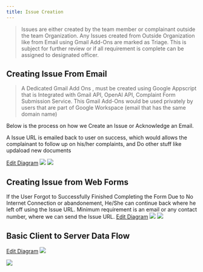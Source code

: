 ```yaml
---
title: Issue Creation
---
```


> Issues are either created by the team member or complainant outside the team Organization.
> Any Issues created from Outside Organization like from Email using Gmail Add-Ons are marked as Triage.
> This is subject for further review or if all requirement is complete can be assigned to designated officer.

## Creating Issue From Email

> A Dedicated Gmail Add Ons , must be created using Google Appscript that is Integrated with Gmail API, OpenAI API, Complaint Form Submission Service.
> This Gmail Add-Ons would be used privately by users that are part of Google Workspace (email that has the same domain name)

Below is the process on how we Create an Issue or Acknowledge an Email.

<Note>A Issue URL is emailed back to user on success, which would allows the complainant to follow up on his/her complaints, and Do other stuff like updaload new documents</Note>


<a href="https://mermaid.live/edit#pako:eNp1VMFuozAQ_RXLl15IBE0hxYdKbFtFkbpVlLSXiovXnjRWwU5t02w2yr-vYyAhLUEgmJk3fm9mjHeYKQ6YYAOfFUgGD4K-a1rmMpfIXWuqrWBiTaVFrwb0Y0lFgajxBvLWT-C9Kt17e8Q29iX4pN-dca56VGTTHt-sx_lALf1DDbSlHOUP7u48JUELkNzUspBVrc4aPmmg3WIImgMD8QXdUroAh_eyCcqYFV_UAlISLdbAxFKwbpaHneAzqg30xqcE3a-AfaCl0p6roEK6-kyDm3Y45y_ZQEPhaDnKJC22RjQwWtizcO09I5odmDQcNE-NqaADmR1I2n4S9AybGoI2wq6QsdRWBl29aLd34OqU12YM2uXrpJqEn69_qqIGvc6f0AQk6D61P8ZyzDkhv43lOH3SzPsXdT39lgeFG8KzutSqy0tm7EOqTQH8vRliu1GabLfPcokDXIJ2Ue7-t90hkGO7ghJyTNwnhyWtCpvjXO4dlFZWLbaSYWJ1BQGu1typaX7P1unkvCnVNTHZ4b-YjIfJbXR9O4rTOImSmzgJ8BaTZDRMw3SUjG-iJHV3ug_wP58fDcMoHLsnCa_TOArjlvCRC6s0JkvqehNg8Obv-szwR8f-P72EXlg">Edit Diagram</a>
<img className="block dark:hidden" src="https://mermaid.ink/img/pako:eNp1lF1P8jAUx79K0xtvBtnEDdcLk_kSQuJjCOiN2U1tD9K4tdh28iDhu1v2xtBBRrZz-jv9_9vTbYeZ4oAJNvBZgGRwL-i7pnkqkfutqbaCiTWVFr0Y0A85FRmipgxQGf0F71Tu7tuWreNz-KQ_nXCuZE962pOb9STvqaVv1EBaT9LaH9zclJIELUByU9lCVjU-K3xSo93FEDQHBuILukvpAo4vbROUMCu-qAWkJFqsgYmlYN2qEjviM6oN9I5PCbpbAftAS6VLrYwK6dZnam7a0Zw_JwMNmZPlKJE02xpRYzSzJ8NV9kRodlDScPA8NaaADjI7iDT7SdATbCoEbYRdIWOpLQy6eNbu5MDFsa6pGDTTV0WVCD-d_7iKCnqZP6IJSNB9bv-0pa05kr_a0naf1P2-pW5Pf9VB5prwpM5t1fkpE_Yh1SYD_l43sTkodbU7Z6nEHs5Bu1Hu3rbdYSDFdgU5pJi4Rw5LWmQ2xancO5QWVi22kmFidQEeLtbcualfTkyW1Hn1sPPzqlTeQC7EZIf_YzIeRtfB5fUojMMoiK7CyMNbTKLRMPbjUTS-CqLYXfHew99lfTD0A3_s_pF_GYeBHzaKD1xYpVtBKMN_1Sej_HLsfwDBN13Z?type=png)](https://mermaid.live/edit#pako:eNp1lF1P8jAUx79K0xtvBtnEDdcLk_kSQuJjCOiN2U1tD9K4tdh28iDhu1v2xtBBRrZz-jv9_9vTbYeZ4oAJNvBZgGRwL-i7pnkqkfutqbaCiTWVFr0Y0A85FRmipgxQGf0F71Tu7tuWreNz-KQ_nXCuZE962pOb9STvqaVv1EBaT9LaH9zclJIELUByU9lCVjU-K3xSo93FEDQHBuILukvpAo4vbROUMCu-qAWkJFqsgYmlYN2qEjviM6oN9I5PCbpbAftAS6VLrYwK6dZnam7a0Zw_JwMNmZPlKJE02xpRYzSzJ8NV9kRodlDScPA8NaaADjI7iDT7SdATbCoEbYRdIWOpLQy6eNbu5MDFsa6pGDTTV0WVCD-d_7iKCnqZP6IJSNB9bv-0pa05kr_a0naf1P2-pW5Pf9VB5prwpM5t1fkpE_Yh1SYD_l43sTkodbU7Z6nEHs5Bu1Hu3rbdYSDFdgU5pJi4Rw5LWmQ2xancO5QWVi22kmFidQEeLtbcualfTkyW1Hn1sPPzqlTeQC7EZIf_YzIeRtfB5fUojMMoiK7CyMNbTKLRMPbjUTS-CqLYXfHew99lfTD0A3_s_pF_GYeBHzaKD1xYpVtBKMN_1Sej_HLsfwDBN13Z" />
<img className="hidden dark:block" src="https://mermaid.ink/img/pako:eNp1lNtu4jAQhl_FsoRyAygpJTS-qJQehJB2KwTtzSo33ngoFolNbacsi3j3GudAaAMChRl_4_-3x84Bp5IBJrjXO3DBDUEHz6whB48gj1G18Y7HXi8RGj4KECk8cfquaJ4IZD9bqgxP-ZYKg940qOec8gxR7QLkop_go8ztc9-wVXwNn3anY8ak6EjPOnLzjuQTNfQv1ZBUkzT2B_f3TpKgJQimS1vIyNpniU8rtL0YghaQAv-E9lLagOWdbYLi1PBPagBJgZZbSPmKp-0qh53xOVUaOsdnBD2uId2glVROK6Nc2PXpipu1NBev8UBBZmUZigXN9ppXGM3MxXCZvRCan5QUnDzPtC6ghcxPIvV-EvQCuxJBO27WSBtqCo28V2VPDnjnurpiUE9fFpUi7HL-8ypK6G3xC01BgOpy-6MtTc2Z_NaWpvuk6vcDtXv6rQ4y24QXeW2rrk8Zpxshdxmw96qJ9UGpqu05SwTu4xyUHWX2Mh5OAwl2FzHBxP5lsKJFZhKciKNFaWHkci9STIwqoI-LLbNuqsuJyYpar31s_fyRMq8hG2JywP8wmQzDu-DmbjSOxmEQ3o7DPt5jEo6GkR-NwsltEEb2Gx37-L-rD4Z-4E_sL_RvonHgj2vFZ8aNVI0guPB3-UZxL5bjFw_NZ-A?type=png)](https://mermaid.live/edit#pako:eNp1lNtu4jAQhl_FsoRyAygpJTS-qJQehJB2KwTtzSo33ngoFolNbacsi3j3GudAaAMChRl_4_-3x84Bp5IBJrjXO3DBDUEHz6whB48gj1G18Y7HXi8RGj4KECk8cfquaJ4IZD9bqgxP-ZYKg940qOec8gxR7QLkop_go8ztc9-wVXwNn3anY8ak6EjPOnLzjuQTNfQv1ZBUkzT2B_f3TpKgJQimS1vIyNpniU8rtL0YghaQAv-E9lLagOWdbYLi1PBPagBJgZZbSPmKp-0qh53xOVUaOsdnBD2uId2glVROK6Nc2PXpipu1NBev8UBBZmUZigXN9ppXGM3MxXCZvRCan5QUnDzPtC6ghcxPIvV-EvQCuxJBO27WSBtqCo28V2VPDnjnurpiUE9fFpUi7HL-8ypK6G3xC01BgOpy-6MtTc2Z_NaWpvuk6vcDtXv6rQ4y24QXeW2rrk8Zpxshdxmw96qJ9UGpqu05SwTu4xyUHWX2Mh5OAwl2FzHBxP5lsKJFZhKciKNFaWHkci9STIwqoI-LLbNuqsuJyYpar31s_fyRMq8hG2JywP8wmQzDu-DmbjSOxmEQ3o7DPt5jEo6GkR-NwsltEEb2Gx37-L-rD4Z-4E_sL_RvonHgj2vFZ8aNVI0guPB3-UZxL5bjFw_NZ-A" />

## Creating Issue from Web Forms

<Note>If the User Forgot to Successfully Finished Completing the Form Due to No Internet Connection or abandonement, He/She can continue back where he left off using the Issue URL. Minimum requirement is an email or any contact number, where we can send the Issue URL.</Note>
<a href="https://mermaid.live/edit#pako:eNqNVF1v4jAQ_CsrP1xfAEH4TB6QUCknJE6tSnsnnfJikgWsJjZnO-U4xH_vJiYlLZF6eQlez-yMh42PLFIxsoAZ_JOhjHAq-EbzNJRAz45rKyKx49LCs0F9Xf2Fq5nSNfDJw_y6OOWWr7jB651bldL7cJdykQA35RqKQigdIbfQHI_PmgFMogiNQZO7gIuN836ToDkjgAdN3SyslS771XUj1KuIqVsFU7Yaj-k8ASyt0uj24QnTndJci-TgsIQgXHlEAvPXEpsrz2VELhK0WGP13H-GNtpCIowFtYafQiXcCiUNfIPJhv4dgeaiVfX-iDbT8n-YPLGFfpFw7iZ29bpEZiJJDKisiC4FLmNYZqtUWHPhfE6o2Hf4mKK4AD_Hc6uRUxYS9zA3JkPYC7sFY7nNDNw83U_vby7kktYsdRzF9Yg_ilRP4GDzaeH9-XEB31Gi_si5GpdJ9CLVPsF4g-48xlCUzl_ZsC6A6gxTEkiSDp4LW1X5gvKnin6XduPyznJoTIybmcoMfa2fN4QFrm395H1hYSHkS-75EU2WVnl0qlCyBktREzCmm-OYb4TMbjHFkAX0M8Y1zxIbslCeCMozq5YHGbHA6gwbLNvRZJQXTVkkI7-Vqi5ZcGR_WeD5LX_ojwaddns4ag-7_QY7sGDktUbDQc_zh12v2_dG_VOD_Sv47ZbvD7xOu-_5nV5v0PV6peJdLOj7ZcGaU6ANhsXyh7v-ilvw9AYFvaBM">Edit Diagram</a>
<img className="block dark:hidden" src="https://mermaid.ink/img/pako:eNqNVMFu4jAQ_ZWRD9sLIFJK2uSAhEpZIbFqBe2utMrFJANYTWzWdsqyiH_vJCaQlkjdKBHY8968N5OJ9yxWCbKQGfyTo4xxJPhK8yySQNeGaytiseHSwotBfbn7CxdjpRvgw6fJ5eaIW77gBi8j9yqj391DxkUK3FRrKDci6QiFhfZgcNQMYRjHaAyawgWcbRzjbYIWjBCeNGWzsFS6yteUjVBvIqFsNUyVajCgekKYW6XRxeEZs43SXIt057CEIFxVIoH5W4UtlCcyJhcpWmywesw_RhuvIRXGglrCT6FSboWSBr7BcEVvR6A5a9W9z9DmWv4Pk6e21C87XLhJ3H5TR8YiTQ2ovGxdBlwmMM8XmbDmzPncoTLu8Am14gz83J57jZx6IXELE2NyhK2wazCW29zA1fPj6PHqTK5o7UrHUVyO5KNIvQIHm4xK7y-zKXxHifoj52JchvGrVNsUkxW6eoyhVjp_VcKmBtRnmDqBJOnghbBVtS-ouOrok7QblxPLoTE1bmZqM_S1fpEQpri0zZP3hYWpkK-F5xmaPKvzqKpIshbLUBMwoZNjXwQiZteYYcRC-pvgkuepjVgkDwTluVXznYxZaHWOLZZvaDKqg4aFS071tRg5-a1UVoFoycI9-8vC245_513f9fpB3_f8m77fYjsW-r1O0A16_u2N5wd0B4cW-1fyvU7X697S43evg77X7VeKD4mg7_ckiOXyhzv-ylPw8A4JkKBS?type=png)](https://mermaid.live/edit#pako:eNqNVMFu4jAQ_ZWRD9sLIFJK2uSAhEpZIbFqBe2utMrFJANYTWzWdsqyiH_vJCaQlkjdKBHY8968N5OJ9yxWCbKQGfyTo4xxJPhK8yySQNeGaytiseHSwotBfbn7CxdjpRvgw6fJ5eaIW77gBi8j9yqj391DxkUK3FRrKDci6QiFhfZgcNQMYRjHaAyawgWcbRzjbYIWjBCeNGWzsFS6yteUjVBvIqFsNUyVajCgekKYW6XRxeEZs43SXIt057CEIFxVIoH5W4UtlCcyJhcpWmywesw_RhuvIRXGglrCT6FSboWSBr7BcEVvR6A5a9W9z9DmWv4Pk6e21C87XLhJ3H5TR8YiTQ2ovGxdBlwmMM8XmbDmzPncoTLu8Am14gz83J57jZx6IXELE2NyhK2wazCW29zA1fPj6PHqTK5o7UrHUVyO5KNIvQIHm4xK7y-zKXxHifoj52JchvGrVNsUkxW6eoyhVjp_VcKmBtRnmDqBJOnghbBVtS-ouOrok7QblxPLoTE1bmZqM_S1fpEQpri0zZP3hYWpkK-F5xmaPKvzqKpIshbLUBMwoZNjXwQiZteYYcRC-pvgkuepjVgkDwTluVXznYxZaHWOLZZvaDKqg4aFS071tRg5-a1UVoFoycI9-8vC245_513f9fpB3_f8m77fYjsW-r1O0A16_u2N5wd0B4cW-1fyvU7X697S43evg77X7VeKD4mg7_ckiOXyhzv-ylPw8A4JkKBS" />
<img className="hidden dark:block" src="https://mermaid.ink/img/pako:eNqNVGFv2jAQ_SsnS4wvFEEpoeQDEiplQmJqBe0mTflikgMsEpvZThlF_PddYgJpidRFicC-9-69u1x8YKGKkPmsVjsIKawPh7pdY4J1H-oR15v68VirBdLgnxRliCPBV5ongQS6tlxbEYotlxZeDerr3V-4GCtdAR8-T643R9zyBTd4HXlQCf3uHxMuYuCmWEO-EUhHyCzcDAYnTR-GYYjGoMlcwMXGKX5D0Izhw7OmbBaWShf5qrIR6k1ElK2EKVINBlSPD3OrNLo4vGCyVZprEe8dlhCEK0okMH8rsJnyRIbkIkaLFVZP-cdowzXEwlhQS_gpVMytUNLANxiu6O0INBetsvcZ2lTL_2Hy2Ob6eYczN5Hbr-rIWMSxAZXmrUuAywjm6SIR1lw4nzuUxx0-olZcgJ_b86CRUy8k7mBiTIqwE3YNxnKbGqi_PI2e6hdyQbspdBzF5Yg-ipQrcLDJKPf-OpvCd5SoP3KuxmUYbqTaxRit0NVjDLXS-SsSVjWgPMPUCSRJB8-ErSp9QdlVRp-l3bicWQ6NsXEzU5qhr_WzhDDFpa2evC8sTIXcZJ5naNKkzKOqAskaLEFNwIgOlkMWCFh-qATMp78RLnka24AF8khQnlo138uQ-Van2GDpliajOGiYv-RUX4ORk99KJQWIlsw_sL_M7zW9-_btfafb73pt767rNdie-V6n2W_1O17vru316e4fG-w957ebrXarR4_Xuu13261uofgYCfp-z4KYL3-40zE_JI__AFYjqlk?type=png)](https://mermaid.live/edit#pako:eNqNVGFv2jAQ_SsnS4wvFEEpoeQDEiplQmJqBe0mTflikgMsEpvZThlF_PddYgJpidRFicC-9-69u1x8YKGKkPmsVjsIKawPh7pdY4J1H-oR15v68VirBdLgnxRliCPBV5ongQS6tlxbEYotlxZeDerr3V-4GCtdAR8-T643R9zyBTd4HXlQCf3uHxMuYuCmWEO-EUhHyCzcDAYnTR-GYYjGoMlcwMXGKX5D0Izhw7OmbBaWShf5qrIR6k1ElK2EKVINBlSPD3OrNLo4vGCyVZprEe8dlhCEK0okMH8rsJnyRIbkIkaLFVZP-cdowzXEwlhQS_gpVMytUNLANxiu6O0INBetsvcZ2lTL_2Hy2Ob6eYczN5Hbr-rIWMSxAZXmrUuAywjm6SIR1lw4nzuUxx0-olZcgJ_b86CRUy8k7mBiTIqwE3YNxnKbGqi_PI2e6hdyQbspdBzF5Yg-ipQrcLDJKPf-OpvCd5SoP3KuxmUYbqTaxRit0NVjDLXS-SsSVjWgPMPUCSRJB8-ErSp9QdlVRp-l3bicWQ6NsXEzU5qhr_WzhDDFpa2evC8sTIXcZJ5naNKkzKOqAskaLEFNwIgOlkMWCFh-qATMp78RLnka24AF8khQnlo138uQ-Van2GDpliajOGiYv-RUX4ORk99KJQWIlsw_sL_M7zW9-_btfafb73pt767rNdie-V6n2W_1O17vru316e4fG-w957ebrXarR4_Xuu13261uofgYCfp-z4KYL3-40zE_JI__AFYjqlk" />

## Basic Client to Server Data Flow

<a href="https://mermaid.live/edit#pako:eNqNVGtP2zAU_SuW-dpEbV5N_WESJR2aBhpriyYtQZMT37QRiV05zqCj_PfZeXR0Q4N8sK5vzvE99_jxhDPBABOcl-Ih21Kp0NUy4Qmv1b4EdFuDRHlRluQMgiygMPNHtZLiHsiZ67p9bD0UTG2Js3sceGugVc8LUjaesXexFp9XA8kNAgjfRYqooimtoe6pLGBB7r1BzUpa1xHk6IfcZT0xTfMjizphNvX-IY4yUQpJzvJ8gFqM1to1SfcE-chvnWvSjaS7rWkndmx0vlyfo4V1cb1CK5A_Qd4lHOmPFRIyVQiO1vMus7y5mMSf6rqBFllkcEcIMRITDpydLG52pu5oJzkULx4VSE7LDtIXOy1otnjIXla0KON2RJdCbLSl54xZX_hL6jdIPwpZxasmrQplpsjMB0gv7kRMewTitnkTvqkj0kamgkrWO3AhgbagG7qBl3X-duJ4AOJo3uOieXwJHCRVgLrVbpdXd0dqwtt2Ldu2PhwmtvEdKdFVhBZ_MFuR8L7t_wBRjzQtnsDWr61nxg6lz8XXBuT-j_rDMUp4NLc0xrV78eaIyELbcGh1v_pfMHHo5b72f06z-1JsDkeX8QhXIPVyTF_-J2NbgtUWKkgw0SGDnDalSnDCnzWUNkqs9jzDRMkGRrjZMd1apDVJWmGS07LW2R3l34WoBpCeYvKEHzEJpvbM92aB4870ffS9Ed5j4kxDOwwcZ-qG_iz0Pc97HuFfLX9sT72x5we-M_Enk_E0HCouWKGEPBaEdnrdvWDtQ_b8G5Saljo" target="_blank">Edit Diagram</a>
<img className="block dark:hidden" src="https://mermaid.ink/img/pako:eNqNVGtP2zAU_SuW-dpEbV5N_WESJR2aBhpriyYtQZMT37QRiV05zqCj_PfZeXR0Q4N8sK5vzvE99_jxhDPBABOcl-Ih21Kp0NUy4Qmv1b4EdFuDRHlRluQMgiygMPNHtZLiHsiZ67p9bD0UTG2Js3sceGugVc8LUjaesXexFp9XA8kNAgjfRYqooimtoe6pLGBB7r1BzUpa1xHk6IfcZT0xTfMjizphNvX-IY4yUQpJzvJ8gFqM1to1SfcE-chvnWvSjaS7rWkndmx0vlyfo4V1cb1CK5A_Qd4lHOmPFRIyVQiO1vMus7y5mMSf6rqBFllkcEcIMRITDpydLG52pu5oJzkULx4VSE7LDtIXOy1otnjIXla0KON2RJdCbLSl54xZX_hL6jdIPwpZxasmrQplpsjMB0gv7kRMewTitnkTvqkj0kamgkrWO3AhgbagG7qBl3X-duJ4AOJo3uOieXwJHCRVgLrVbpdXd0dqwtt2Ldu2PhwmtvEdKdFVhBZ_MFuR8L7t_wBRjzQtnsDWr61nxg6lz8XXBuT-j_rDMUp4NLc0xrV78eaIyELbcGh1v_pfMHHo5b72f06z-1JsDkeX8QhXIPVyTF_-J2NbgtUWKkgw0SGDnDalSnDCnzWUNkqs9jzDRMkGRrjZMd1apDVJWmGS07LW2R3l34WoBpCeYvKEHzEJpvbM92aB4870ffS9Ed5j4kxDOwwcZ-qG_iz0Pc97HuFfLX9sT72x5we-M_Enk_E0HCouWKGEPBaEdnrdvWDtQ_b8G5Saljo?type=png)](https://mermaid.live/edit#pako:eNqNVGtP2zAU_SuW-dpEbV5N_WESJR2aBhpriyYtQZMT37QRiV05zqCj_PfZeXR0Q4N8sK5vzvE99_jxhDPBABOcl-Ih21Kp0NUy4Qmv1b4EdFuDRHlRluQMgiygMPNHtZLiHsiZ67p9bD0UTG2Js3sceGugVc8LUjaesXexFp9XA8kNAgjfRYqooimtoe6pLGBB7r1BzUpa1xHk6IfcZT0xTfMjizphNvX-IY4yUQpJzvJ8gFqM1to1SfcE-chvnWvSjaS7rWkndmx0vlyfo4V1cb1CK5A_Qd4lHOmPFRIyVQiO1vMus7y5mMSf6rqBFllkcEcIMRITDpydLG52pu5oJzkULx4VSE7LDtIXOy1otnjIXla0KON2RJdCbLSl54xZX_hL6jdIPwpZxasmrQplpsjMB0gv7kRMewTitnkTvqkj0kamgkrWO3AhgbagG7qBl3X-duJ4AOJo3uOieXwJHCRVgLrVbpdXd0dqwtt2Ldu2PhwmtvEdKdFVhBZ_MFuR8L7t_wBRjzQtnsDWr61nxg6lz8XXBuT-j_rDMUp4NLc0xrV78eaIyELbcGh1v_pfMHHo5b72f06z-1JsDkeX8QhXIPVyTF_-J2NbgtUWKkgw0SGDnDalSnDCnzWUNkqs9jzDRMkGRrjZMd1apDVJWmGS07LW2R3l34WoBpCeYvKEHzEJpvbM92aB4870ffS9Ed5j4kxDOwwcZ-qG_iz0Pc97HuFfLX9sT72x5we-M_Enk_E0HCouWKGEPBaEdnrdvWDtQ_b8G5Saljo" />

<img className="hidden dark:block" src="https://mermaid.ink/img/pako:eNqNVF1v2jAU_SuWK8QLRJAvgh8mlYZV01qtA6pJS6rJiW8gamIjx1nLgP8-54uVrVqbB8vXPsf33GPn7nEsGGCCe719ylNF0L6vNpBDn6A-o_Kxfzz2eiEPeZKJp3hDpUI3iyou1C4DdF-AREmaZeQC3NilMHUGhZLiEciFZVntfPiUMrUh5va5462A5i3Pjdhoyt7Fmn9ediTLdcF7F8mnika0gKKlMpe5if0GNc5oUfiQoB9yG7fEKEpOLGp68cT-hziIRSYkuUiSDjpktNCuSbojyEFO7VwZrSXdbqpyAtNAl4vVJZoPr26XaAnyJ8iHkCP9sVRCrFLB0WrWrCzursbBp6IooUamMTwQQiqJIQfOzg6vbqZoaGdrKJg_K5CcZg2kTXaesLribvU6p2kW1CO6FmKtLb1kbPiFv6R-g-ijkHmwLKM8VVWIqriDtOLOxNRPIKiLr6Zv6vC1kZGgkrUOXEmgNeiOruFlnr-dOD2AwJ-1OH8WXAMHSRWg5rT7xc3DiRryutyhYQw_HMZG5TtSoskINf5QXUXI27L_A0QtsirxDLZ67bxqbFD6XXwtQe7-qD-cZiH3Z0ONsYxWfPVEZKptONS6X90XTBxaua_tz2j8mIn14eQyHuAcpD6O6e6wr2wLcd0ZQkz0lEFCy0yFOORHDaWlEssdjzFRsoQBLrdMl-ZrTZLmmCQ0K_TqlvLvQuQdSIeY7PEzJu7EmDr21DWtqf4fHXuAd5iYE8_wXNOcWJ4z9Rzbto8D_Kvmj4yJPbId1zHHzng8mnhdxjlLlZCnhFCHt02Lqzvd8TdeEqEL?type=png)](https://mermaid.live/edit#pako:eNqNVF1v2jAU_SuWK8QLRJAvgh8mlYZV01qtA6pJS6rJiW8gamIjx1nLgP8-54uVrVqbB8vXPsf33GPn7nEsGGCCe719ylNF0L6vNpBDn6A-o_Kxfzz2eiEPeZKJp3hDpUI3iyou1C4DdF-AREmaZeQC3NilMHUGhZLiEciFZVntfPiUMrUh5va5462A5i3Pjdhoyt7Fmn9ediTLdcF7F8mnika0gKKlMpe5if0GNc5oUfiQoB9yG7fEKEpOLGp68cT-hziIRSYkuUiSDjpktNCuSbojyEFO7VwZrSXdbqpyAtNAl4vVJZoPr26XaAnyJ8iHkCP9sVRCrFLB0WrWrCzursbBp6IooUamMTwQQiqJIQfOzg6vbqZoaGdrKJg_K5CcZg2kTXaesLribvU6p2kW1CO6FmKtLb1kbPiFv6R-g-ijkHmwLKM8VVWIqriDtOLOxNRPIKiLr6Zv6vC1kZGgkrUOXEmgNeiOruFlnr-dOD2AwJ-1OH8WXAMHSRWg5rT7xc3DiRryutyhYQw_HMZG5TtSoskINf5QXUXI27L_A0QtsirxDLZ67bxqbFD6XXwtQe7-qD-cZiH3Z0ONsYxWfPVEZKptONS6X90XTBxaua_tz2j8mIn14eQyHuAcpD6O6e6wr2wLcd0ZQkz0lEFCy0yFOORHDaWlEssdjzFRsoQBLrdMl-ZrTZLmmCQ0K_TqlvLvQuQdSIeY7PEzJu7EmDr21DWtqf4fHXuAd5iYE8_wXNOcWJ4z9Rzbto8D_Kvmj4yJPbId1zHHzng8mnhdxjlLlZCnhFCHt02Lqzvd8TdeEqEL" />





